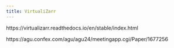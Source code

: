 ```yaml
---
title: VirtualiZarr
---
```


https://virtualizarr.readthedocs.io/en/stable/index.html

https://agu.confex.com/agu/agu24/meetingapp.cgi/Paper/1677256





